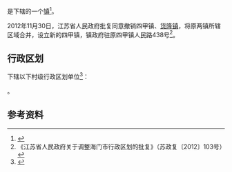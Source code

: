 {{中国乡级行政区|32/06/84/111/000}}

'''{{PAGENAMEBASE}}'''是{{PRC admin/fullname|32/06/84/111/000|3}}下辖的一个[[行政建制镇|镇]]<ref>{{PRC admin/ref sgc|{{PRC admin/parent|32/06/84/111/000}}}}</ref>。

2012年11月30日，江苏省人民政府批复同意撤销四甲镇、[[货隆镇|货隆镇]]，将原两镇所辖区域合并，设立新的四甲镇，镇政府驻原四甲镇人民路438号<ref>《江苏省人民政府关于调整海门市行政区划的批复》（苏政复〔2012〕103号）</ref>。

== 行政区划 ==
{{PAGENAMEBASE}}下辖以下村级行政区划单位<ref>{{PRC admin/ref sgc|32/06/84/111/000}}</ref>：

{{PRC admin/children|32/06/84/111/000}}。

== 参考资料 ==
{{reflist}}

{{江苏行政区划小作品}}
{{PRC admin/navcat|32/06/84/111/000}}